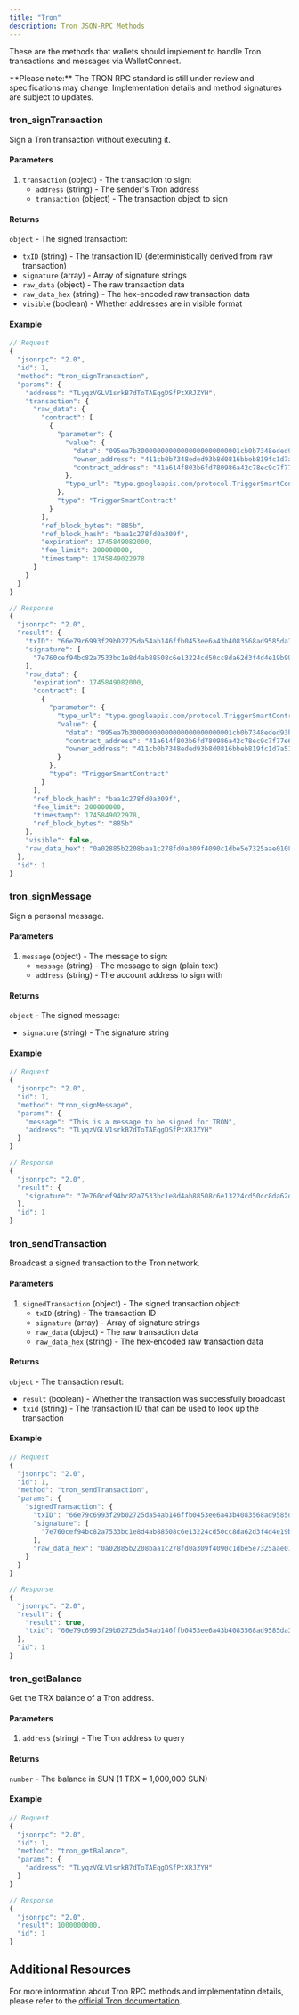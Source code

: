 ```yaml
---
title: "Tron"
description: Tron JSON-RPC Methods
---
```


These are the methods that wallets should implement to handle Tron transactions and messages via WalletConnect.

<Note type="warning">
**Please note:** The TRON RPC standard is still under review and specifications may change. Implementation details and method signatures are subject to updates.
</Note>

### tron_signTransaction

Sign a Tron transaction without executing it.

#### Parameters

1. `transaction` (object) - The transaction to sign:
   - `address` (string) - The sender's Tron address
   - `transaction` (object) - The transaction object to sign

#### Returns

`object` - The signed transaction:
- `txID` (string) - The transaction ID (deterministically derived from raw transaction)
- `signature` (array) - Array of signature strings
- `raw_data` (object) - The raw transaction data
- `raw_data_hex` (string) - The hex-encoded raw transaction data
- `visible` (boolean) - Whether addresses are in visible format

#### Example

```javascript
// Request
{
  "jsonrpc": "2.0",
  "id": 1,
  "method": "tron_signTransaction",
  "params": {
    "address": "TLyqzVGLV1srkB7dToTAEqgDSfPtXRJZYH",
    "transaction": {
      "raw_data": {
        "contract": [
          {
            "parameter": {
              "value": {
                "data": "095ea7b30000000000000000000000001cb0b7348eded93b8d0816bbeb819fc1d7a51f310000000000000000000000000000000000000000000000000000000000000000",
                "owner_address": "411cb0b7348eded93b8d0816bbeb819fc1d7a51f31",
                "contract_address": "41a614f803b6fd780986a42c78ec9c7f77e6ded13c"
              },
              "type_url": "type.googleapis.com/protocol.TriggerSmartContract"
            },
            "type": "TriggerSmartContract"
          }
        ],
        "ref_block_bytes": "885b",
        "ref_block_hash": "baa1c278fd0a309f",
        "expiration": 1745849082000,
        "fee_limit": 200000000,
        "timestamp": 1745849022978
      }
    }
  }
}

// Response
{
  "jsonrpc": "2.0",
  "result": {
    "txID": "66e79c6993f29b02725da54ab146ffb0453ee6a43b4083568ad9585da305374a",
    "signature": [
      "7e760cef94bc82a7533bc1e8d4ab88508c6e13224cd50cc8da62d3f4d4e19b99514f..."
    ],
    "raw_data": {
      "expiration": 1745849082000,
      "contract": [
        {
          "parameter": {
            "type_url": "type.googleapis.com/protocol.TriggerSmartContract",
            "value": {
              "data": "095ea7b30000000000000000000000001cb0b7348eded93b8d0816bbeb819fc1d7a51f310000000000000000000000000000000000000000000000000000000000000000",
              "contract_address": "41a614f803b6fd780986a42c78ec9c7f77e6ded13c",
              "owner_address": "411cb0b7348eded93b8d0816bbeb819fc1d7a51f31"
            }
          },
          "type": "TriggerSmartContract"
        }
      ],
      "ref_block_hash": "baa1c278fd0a309f",
      "fee_limit": 200000000,
      "timestamp": 1745849022978,
      "ref_block_bytes": "885b"
    },
    "visible": false,
    "raw_data_hex": "0a02885b2208baa1c278fd0a309f4090c1dbe5e7325aae01081f12a9010a31747970652e676f6f676c65617069732e636f6d2f70726f746f636f6c2e54726967676572536d617274436f6e747261637412740a15411cb0b7348eded93b8d0816bbeb819fc1d7a51f31121541a614f803b6fd780986a42c78ec9c7f77e6ded13c2244095ea7b30000000000000000000000001cb0b7348eded93b8d0816bbeb819fc1d7a51f3100000000000000000000000000000000000000000000000000000000000000007082f4d7e5e73290018084af5f"
  },
  "id": 1
}
```

### tron_signMessage

Sign a personal message.

#### Parameters

1. `message` (object) - The message to sign:
   - `message` (string) - The message to sign (plain text)
   - `address` (string) - The account address to sign with

#### Returns

`object` - The signed message:
- `signature` (string) - The signature string

#### Example

```javascript
// Request
{
  "jsonrpc": "2.0",
  "id": 1,
  "method": "tron_signMessage",
  "params": {
    "message": "This is a message to be signed for TRON",
    "address": "TLyqzVGLV1srkB7dToTAEqgDSfPtXRJZYH"
  }
}

// Response
{
  "jsonrpc": "2.0",
  "result": {
    "signature": "7e760cef94bc82a7533bc1e8d4ab88508c6e13224cd50cc8da62d3f4d4e19b99514f..."
  },
  "id": 1
}
```

### tron_sendTransaction

Broadcast a signed transaction to the Tron network.

#### Parameters

1. `signedTransaction` (object) - The signed transaction object:
   - `txID` (string) - The transaction ID
   - `signature` (array) - Array of signature strings
   - `raw_data` (object) - The raw transaction data
   - `raw_data_hex` (string) - The hex-encoded raw transaction data

#### Returns

`object` - The transaction result:
- `result` (boolean) - Whether the transaction was successfully broadcast
- `txid` (string) - The transaction ID that can be used to look up the transaction

#### Example

```javascript
// Request
{
  "jsonrpc": "2.0",
  "id": 1,
  "method": "tron_sendTransaction",
  "params": {
    "signedTransaction": {
      "txID": "66e79c6993f29b02725da54ab146ffb0453ee6a43b4083568ad9585da305374a",
      "signature": [
        "7e760cef94bc82a7533bc1e8d4ab88508c6e13224cd50cc8da62d3f4d4e19b99514f..."
      ],
      "raw_data_hex": "0a02885b2208baa1c278fd0a309f4090c1dbe5e7325aae01081f12a9010a31747970652e676f6f676c65617069732e636f6d2f70726f746f636f6c2e54726967676572536d617274436f6e747261637412740a15411cb0b7348eded93b8d0816bbeb819fc1d7a51f31121541a614f803b6fd780986a42c78ec9c7f77e6ded13c2244095ea7b30000000000000000000000001cb0b7348eded93b8d0816bbeb819fc1d7a51f3100000000000000000000000000000000000000000000000000000000000000007082f4d7e5e73290018084af5f"
    }
  }
}

// Response
{
  "jsonrpc": "2.0",
  "result": {
    "result": true,
    "txid": "66e79c6993f29b02725da54ab146ffb0453ee6a43b4083568ad9585da305374a"
  },
  "id": 1
}
```

### tron_getBalance

Get the TRX balance of a Tron address.

#### Parameters

1. `address` (string) - The Tron address to query

#### Returns

`number` - The balance in SUN (1 TRX = 1,000,000 SUN)

#### Example

```javascript
// Request
{
  "jsonrpc": "2.0",
  "id": 1,
  "method": "tron_getBalance",
  "params": {
    "address": "TLyqzVGLV1srkB7dToTAEqgDSfPtXRJZYH"
  }
}

// Response
{
  "jsonrpc": "2.0",
  "result": 1000000000,
  "id": 1
}
```

## Additional Resources

For more information about Tron RPC methods and implementation details, please refer to the [official Tron documentation](https://developers.tron.network/).
